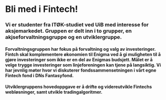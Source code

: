 # Bli med i Fintech!
### Vi er studenter fra ITØK-studiet ved UiB med interesse for aksjemarkedet. Gruppen er delt inn i to grupper, en akjseforvaltningsgruppe og en utviklergruppe.  

#### Forvaltningsgruppen har fokus på forvaltning og valg av investeringer. Fintch skal komplementere økonomien til Enigma ved å gi muligheten til å gjøre investeringer som ikke er en del av Enigmas budsjett. Målet er å velge trygge investeringer som linjeforeningen kan tjene på langsiktig. Vi har jevnlig møter hvor vi diskuterer fondssammensetningen i vårt egne Fintech fond i DNs Fantasyfond.  

#### Utviklergruppens hovedoppgave er å drifte og videreutvikle Fintechs webløsninger, samt utvikle tradingalgoritmer. 

